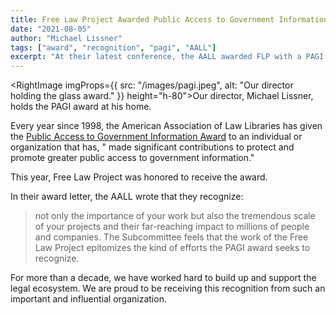 ```yaml
---
title: Free Law Project Awarded Public Access to Government Information Award by AALL
date: "2021-08-05"
author: "Michael Lissner"
tags: ["award", "recognition", "pagi", "AALL"]
excerpt: "At their latest conference, the AALL awarded FLP with a PAGI!"
---
```


<RightImage imgProps={{
  src: "/images/pagi.jpeg",
  alt: "Our director holding the glass award."
}} height="h-80">Our director, Michael Lissner, holds the PAGI award at his home.</RightImage>

Every year since 1998, the American Association of Law Libraries has given the [Public Access to Government Information Award][pagi] to an individual or organization that has, " made significant contributions to protect and promote greater public access to government information."

This year, Free Law Project was honored to receive the award.

In their award letter, the AALL wrote that they recognize:

> not only the importance of your work but also the tremendous scale of your projects and their far-reaching impact to millions of people and companies.  The Subcommittee feels that the work of the Free Law Project epitomizes the kind of efforts the PAGI award seeks to recognize.

For more than a decade, we have worked hard to build up and support the legal ecosystem. We are proud to be receiving this recognition from such an important and influential organization.


[pagi]: https://www.aallnet.org/community/recognition/awards-program/public-access-to-government-information-award/